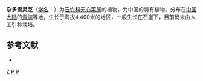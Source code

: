 {{Speciesbox
| taxon = Arenaria(植物) zadoiensis
| binomial_authority = L. H. Zhou
}}

'''杂多雪灵芝'''（[[学名|学名]]：{{lang|la|''Arenaria zadoiensis''}}）为[[石竹科|石竹科]][[无心菜属|无心菜属]]的植物，为中国的特有植物。分布在[[中国大陆|中国大陆]]的[[青海|青海]]等地，生长于海拔4,400米的地区，一般生长在石崖下，目前尚未由人工引种栽培。

== 参考文献 ==
<div class="references-small">
* {{cite web| url =http://www.bioinfo.cn/db05/KmzwSpecies.php?action=view&id=3685| title =杂多雪灵芝| work =《中国高等植物数据库全库》| publisher =中国科学院微生物研究所| author =昆明植物研究所| accessdate =2009-02-24| deadurl =yes| archiveurl =https://web.archive.org/web/20160305012540/http://www.bioinfo.cn/db05/KmzwSpecies.php?action=view&id=3685| archivedate =2016-03-05}}
</div>
{{Taxonbar|from=Q11095086}}

[[Category:无心菜属|Z]]
[[Category:中国特有植物|P]]
[[Category:青海植物|P]]